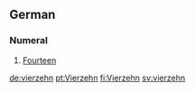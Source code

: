 ==German==

===Numeral===

# [[Fourteen]]

[[de:vierzehn]]
[[pt:Vierzehn]]
[[fi:Vierzehn]]
[[sv:vierzehn]]